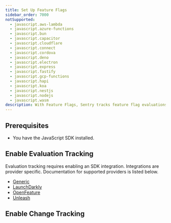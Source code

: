 ```yaml
---
title: Set Up Feature Flags
sidebar_order: 7000
notSupported:
  - javascript.aws-lambda
  - javascript.azure-functions
  - javascript.bun
  - javascript.capacitor
  - javascript.cloudflare
  - javascript.connect
  - javascript.cordova
  - javascript.deno
  - javascript.electron
  - javascript.express
  - javascript.fastify
  - javascript.gcp-functions
  - javascript.hapi
  - javascript.koa
  - javascript.nestjs
  - javascript.nodejs
  - javascript.wasm
description: With Feature Flags, Sentry tracks feature flag evaluations in your application, keeps an audit log feature flag changes, and reports any suspicious updates that may have caused an error.
---
```


<PlatformContent includePath="feature-flags/prerelease-alert" />

## Prerequisites

* You have the <PlatformLink to="/">JavaScript SDK installed</PlatformLink>.

## Enable Evaluation Tracking

Evaluation tracking requires enabling an SDK integration. Integrations are provider specific. Documentation for supported providers is listed below.

- [Generic](/platforms/javascript/configuration/integrations/featureflags/)
- [LaunchDarkly](/platforms/javascript/configuration/integrations/launchdarkly/)
- [OpenFeature](/platforms/javascript/configuration/integrations/openfeature/)
- [Unleash](/platforms/javascript/configuration/integrations/unleash/)

## Enable Change Tracking

<PlatformContent includePath="feature-flags/change-tracking-list" />

